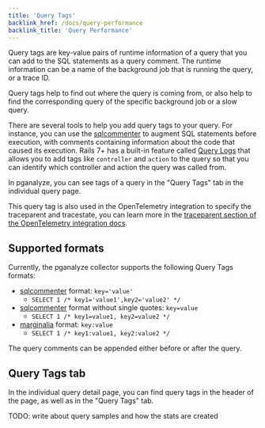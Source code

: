 ```yaml
---
title: 'Query Tags'
backlink_href: /docs/query-performance
backlink_title: 'Query Performance'
---
```


Query tags are key-value pairs of runtime information of a query that you can
add to the SQL statements as a query comment. The runtime information can be a
name of the background job that is running the query, or a trace ID.

Query tags help to find out where the query is coming from, or also help to find
the corresponding query of the specific background job or a slow query.

There are several tools to help you add query tags to your query. For instance,
you can use the [sqlcommenter](https://google.github.io/sqlcommenter/) to
augment SQL statements before execution, with comments containing information
about the code that caused its execution. Rails 7+ has a built-in feature called
[Query Logs](https://api.rubyonrails.org/classes/ActiveRecord/QueryLogs.html)
that allows you to add tags like `controller` and `action` to the query so that
you can identify which controller and action the query was called from.

In pganalyze, you can see tags of a query in the "Query Tags" tab in the
individual query page.

This query tag is also used in the OpenTelemetry integration to specify the
traceparent and tracestate, you can learn more in the
[traceparent section of the OpenTelemetry integration docs](/docs/opentelemetry/traceparent).

## Supported formats

Currently, the pganalyze collector supports the following Query Tags formats:

* [sqlcommenter](https://google.github.io/sqlcommenter/) format: `key='value'`
  * `SELECT 1 /* key1='value1',key2='value2' */`
* [sqlcommenter](https://google.github.io/sqlcommenter/) format without single quotes: `key=value`
  * `SELECT 1 /* key1=value1, key2=value2 */`
* [marginalia](https://github.com/basecamp/marginalia) format: `key:value`
  * `SELECT 1 /* key1:value1, key2:value2 */`

The query comments can be appended either before or after the query.


## Query Tags tab

In the individual query detail page, you can find query tags in the header of
the page, as well as in the "Query Tags" tab.

TODO: write about query samples and how the stats are created
